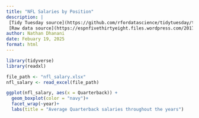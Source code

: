 ```yaml
---
title: "NFL Salaries by Position"
description: |
 [Tidy Tuesday source](https://github.com/rfordatascience/tidytuesday/tree/main/data/2018/2018-04-09)
 [Raw data source](https://espnfivethirtyeight.files.wordpress.com/2017/05/morris-nflrb-1.png?w=575&h=488&quality=90&strip=info)
author: Nathan Dhanani
date: Febuary 19, 2025
format: html
---
```


```r
library(tidyverse)
library(readxl)

file_path <- "nfl_salary.xlsx"
nfl_salary <- read_excel(file_path)

ggplot(nfl_salary, aes(x = Quarterback)) +
  geom_boxplot(color = "navy")+
  facet_wrap(~year)+
  labs(title = "Average Quarterback salaries throughout the years")


```

